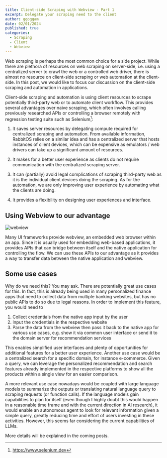 ```yaml
---
title: Client-side Scraping with Webview - Part 1
excerpt: Delegate your scraping need to the client
author: ggoggam
date: 02/01/2024
published: true
categories:
  - Scraping
  - Client
  - Webview
---
```


Web scraping is perhaps the most common choice for a side project.
While there are plethora of resources on web scraping on server-side, i.e. using a centralized server to crawl the web or a controlled web driver, there is almost no resource on client-side scraping or web automation at the client-side.
In this post, we would like to focus our discussion on the client-side scraping and automation in applications.

Client-side scraping and automation is using client resources to scrape potentially third-party web or to automate client workflow.
This provides several advantages over naive scraping, which often involves calling previously researched APIs or controlling a browser remotely with regression testing suite such as Selenium[^1]:

1. It saves server resources by delegating compute required for centralized scraping and automation. From available information, RabbitOS relies on a similar idea and has a centralized server that hosts instances of client devices, which can be expensive as emulators / web drivers can take up a significant amount of resources.

2. It makes for a better user experience as clients do not require communication with the centralized scraping server.

3. It can (partially) avoid legal complications of scraping third-party web as it is the individual client devices doing the scraping. As for the automation, we are only improving user experience by automating what the clients are doing.

4. It provides a flexibility on designing user experiences and interface.

## Using Webview to our advantage

![webview](/asset/webview.png)

Many UI frameworks provide webview, an embedded web browser within an app. 
Since it is usually used for embedding web-based applications, it provides APIs that can bridge between itself and the native application for controlling the flow.
We can use these APIs to our advantage as it provides a way to transfer data between the native application and webview.

## Some use cases

Why do we need this? You may ask. There are potentially great use cases for this.
In fact, this is already being used in many personalized finance apps that need to collect data from multiple banking websites, but has no public APIs to do so due to legal reasons. 
In order to implement this feature, you would need to 
1. Collect credentials from the native app input by the user
2. Input the credentials in the respective website
3. Parse the data from the webview then pass it back to the native app for various use cases, e.g. show it via common user interface or send it to the domain server for recommendation services

This enables simplified user interfaces and plenty of opportunities for additional features for a better user experience.
Another use case would be a centralized search for a specific domain, for instance e-commerce.
Given a query, we can leverage the personalized recommendation and search features already implemented in the respective platforms to show all the products within a single view for an easier comparison.

A more relevant use case nowadays would be coupled with large language models to summarize the outputs or translating natural language query to scraping requests (or function calls). 
If the language models gain capabilities to plan for itself (even though I highly doubt this would happen in a reasonable time frame and with the current direction in AI research), it would enable an autonomous agent to look for relevant information given a simple query, greatly reducing time and effort of users investing in these activities. However, this seems far considering the current capabilities of LLMs.

More details will be explained in the coming posts.




[^1]: https://www.selenium.dev